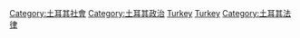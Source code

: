 [[Category:土耳其社會|Category:土耳其社會]]
[[Category:土耳其政治|Category:土耳其政治]]
[[Category:亚洲各国人权|Turkey]]
[[Category:欧洲各国人权|Turkey]]
[[Category:土耳其法律|Category:土耳其法律]]